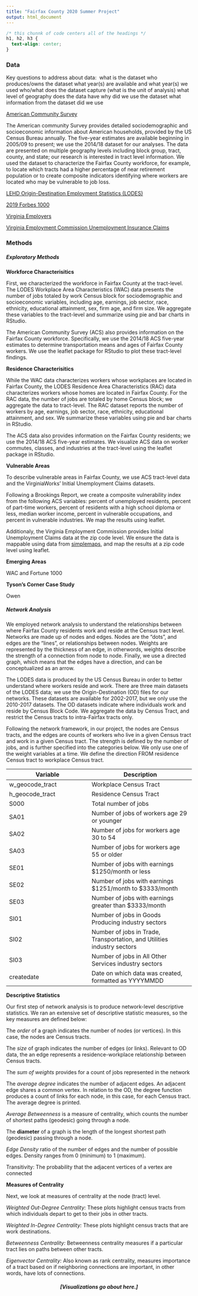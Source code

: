 ```yaml
---
title: "Fairfax County 2020 Summer Project"
output: html_document
---
```


```css
/* this chunnk of code centers all of the headings */
h1, h2, h3 {
  text-align: center;
}
```

### Data

Key questions to address about data: 
what is the dataset
who produces/owns the dataset
what year(s) are available and what year(s) we used
who/what does the dataset capture (what is the unit of analysis)
what level of geography does the data have
why did we use the dataset
what information from the dataset did we use

[American Community Survey](https://www.census.gov/programs-surveys/acs/) 

The American community Survey provides detailed sociodemographic and socioeconomic information about American households, provided by the US Census Bureau annually. The five-year estimates are available beginning in 2005/09 to present; we use the 2014/18 dataset for our analyses. The data are presented on multiple geography levels including block group, tract, county, and state; our research is interested in tract level information. We used the dataset to characterize the Fairfax County workforce, for example, to locate which tracts had a higher percentage of near retirement population or to create composite indicators identifying where workers are located who may be vulnerable to job loss.

[LEHD Origin-Destination Employment Statistics (LODES)](https://lehd.ces.census.gov/data/)

[2019 Forbes 1000](https://www.someka.net/excel-template/fortune-1000-excel-list/) 

[Virginia Employers](link here) 

[Virginia Employment Commission Unemployment Insurance Claims](https://www.vec.virginia.gov/ui-claims-dashboard) 


### Methods

##### Exploratory Methods

__Workforce Characterisitics__

First, we characterized the workforce in Fairfax County at the tract-level. The LODES Workplace Area Characteristics (WAC) data presents the number of jobs totaled by work Census block for sociodemographic and socioeconomic variables, including age, earnings, job sector, race, ethnicity, educational attainment, sex, firm age, and firm size. We aggregate these variables to the tract-level and summarize using pie and bar charts in RStudio. 

The American Community Survey (ACS) also provides information on the Fairfax County workforce. Specifically, we use the 2014/18 ACS five-year estimates to determine transportation means and ages of Fairfax County workers. We use the leaflet package for RStudio to plot these tract-level findings.

__Residence Characterisitics__

While the WAC data characterizes workers whose workplaces are located in Fairfax County, the LODES Residence Area Characteristics (RAC) data characterizes workers whose homes are located in Fairfax County. For the RAC data, the number of jobs are totaled by home Census block; we aggregate the data to tract-level. The RAC dataset reports the number of workers by age, earnings, job sector, race, ethnicity, educational attainment, and sex. We summarize these variables using pie and bar charts in RStudio. 

The ACS data also provides information on the Fairfax County residents; we use the 2014/18 ACS five-year estimates. We visualize ACS data on worker commutes, classes, and industries at the tract-level using the leaflet package in RStudio. 

__Vulnerable Areas__

To describe vulnerable areas in Fairfax County, we use ACS tract-level data and the VirginiaWorks' Initial Unemployment Claims datasets.

Following a Brookings Report, we create a composite vulnerability index from the following ACS variables: percent of unemployed residents, percent of part-time workers, percent of residents with a high school diploma or less, median worker income, percent in vulnerable occupations, and percent in vulnerable industries. We map the results using leaflet.

Additionaly, the Virginia Employment Commission provides Initial Unemployment Claims data at the zip code level. We ensure the data is mappable using data from [simplemaps](https://simplemaps.com/data/us-zips), and map the results at a zip code level using leaflet. 

__Emerging Areas__

WAC and Fortune 1000


__Tyson's Corner Case Study__

Owen


##### Network Analysis

We employed network analysis to understand the relationships between where Fairfax County residents work and reside at the Census tract level. Networks are made up of nodes and edges. Nodes are the "dots", and edges are the "lines", or relationships between nodes. Weights are represented by the thickness of an edge, in otherwords, weights describe the strength of a connection from node to node. Finally, we use a directed graph, which means that the edges have a direction, and can be conceptualized as an arrow.  

The LODES data is produced by the US Census Bureau in order to better understand where workers reside and work. There are three main datasets of the LODES data; we use the Origin-Destination (OD) files for our networks. These datasets are available for 2002-2017, but we only use the 2010-2017 datasets. The OD datasets indicate where individuals work and reside by Census Block Code. We aggregate the data by Census Tract, and restrict the Census tracts to intra-Fairfax tracts only.  

Following the network framework, in our project, the nodes are Census tracts, and the edges are counts of workers who live in a given Census tract and work in a given Census tract. The strength is defined by the number of jobs, and is further specified into the categories below. We only use one of the weight variables at a time.
We define the direction FROM residence Census tract to workplace Census tract.

Variable | Description
---------------|-------------------
w_geocode_tract | Workplace Census Tract
h_geocode_tract | Residence Census Tract
S000 | Total number of jobs
SA01 | Number of jobs of workers age 29 or younger
SA02 | Number of jobs for workers age 30 to 54
SA03 | Number of jobs for workers age 55 or older
SE01 | Number of jobs with earnings $1250/month or less
SE02 | Number of jobs with earnings \$1251/month to \$3333/month
SE03 | Number of jobs with earnings greater than $3333/month
SI01 | Number of jobs in Goods Producing industry sectors
SI02 | Number of jobs in Trade, Transportation, and Utilities industry sectors
SI03 | Number of jobs in All Other Services industry sectors
createdate | Date on which data was created, formatted as YYYYMMDD

__Descriptive Statistics__

Our first step of network analysis is to produce network-level descriptive statistics. We ran an extensive set of descriptive statistic measures, so the key measures are defined below:

The _order_ of a graph indicates the number of nodes (or vertices). In this case, the nodes are Census tracts.

The _size_ of graph indicates the number of edges (or links). Relevant to OD data, the an edge represents a residence-workplace relationship between Census tracts.

The _sum of weights_ provides for a count of jobs represented in the network

The _average degree_ indicates the number of adjacent edges. An adjacent edge shares a common vertex. In relation to the OD, the degree function produces a count of links for each node, in this case, for each Census tract. The average degree is printed.

_Average Betweenness_ is a measure of centrality, which counts the number of shortest paths (geodesic) going through a node. 

The __diameter__ of a graph is the length of the longest shortest path (geodesic) passing through a node.  

_Edge Density_ ratio of the number of edges and the number of possible edges. Density ranges from 0 (minimum) to 1 (maximum).

Transitivity: The probability that the adjacent vertices of a vertex are connected


__Measures of Centrality__

Next, we look at measures of centrality at the node (tract) level. 

_Weighted Out-Degree Centrality:_ These plots highlight census tracts from which individuals depart to get to their jobs in other tracts.

_Weighted In-Degree Centrality:_ These plots highlight census tracts that are work destinations.

_Betweenness Centrality:_ Betweenness centrality measures if a particular tract lies on paths between other tracts. 

_Eigenvector Centrality:_ Also known as rank centrality, measures importance of a tract based on if neighboring connections are important, in other words, have lots of connections.



<center>

##### [Visualizations go about here.] 

</center>

